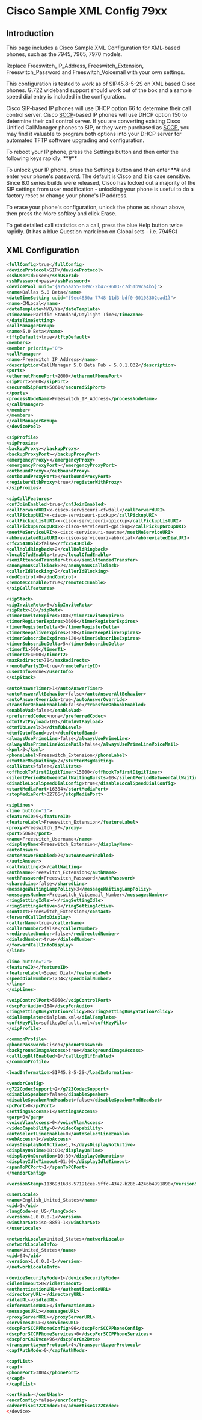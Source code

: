 
# Cisco Sample XML Config 79xx 

## Introduction

This page includes a Cisco Sample XML Configuration for XML-based phones, such as the 7945, 7965, 7970 models.

Replace Freeswitch\_IP\_Address, Freeswitch\_Extension, Freeswitch\_Password and Freeswitch\_Voicemail with your own settings.

This configuration is tested to work as of SIP45.8-5-2S on XML based Cisco phones. G.722 wideband support should work out of the box and a sample speed dial entry is included in the configuration.

Cisco SIP-based IP phones will use DHCP option 66 to determine their call control server. Cisco [SCCP](https://wiki.freeswitch.org/wiki/SCCP "SCCP")\-based IP phones will use DHCP option 150 to determine their call control server. If you are converting existing Cisco Unified CallManager phones to SIP, or they were purchased as [SCCP](https://wiki.freeswitch.org/wiki/SCCP "SCCP"), you may find it valuable to program both options into your DHCP server for automated TFTP software upgrading and configuration.

To reboot your IP phone, press the Settings button and then enter the following keys rapidly: \*\*#\*\*

To unlock your IP phone, press the Settings button and then enter \*\*# and enter your phone's password. The default is Cisco and it is case sensitive. Since 8.0 series builds were released, Cisco has locked out a majority of the SIP settings from user modification - unlocking your phone is useful to do a factory reset or change your phone's IP address.

To erase your phone's configuration, unlock the phone as shown above, then press the More softkey and click Erase.

To get detailed call statistics on a call, press the blue Help button twice rapidly. (It has a blue Question mark icon on Global sets - i.e. 7945G)

## XML Configuration

```xml
<fullConfig>true</fullConfig> 
<deviceProtocol>SIP</deviceProtocol> 
<sshUserId>user</sshUserId> 
<sshPassword>pass</sshPassword> 
<devicePool uuid="{a755aa55-089c-2b47-9603-c7d51b9ca4b5}"> 
<name>Dallas 5.0 Beta</name> 
<dateTimeSetting uuid="{9ec4850a-7748-11d3-bdf0-00108302ead1}"> 
<name>CMLocal</name> 
<dateTemplate>M/D/Ya</dateTemplate> 
<timeZone>Pacific Standard/Daylight Time</timeZone> 
</dateTimeSetting> 
<callManagerGroup> 
<name>5.0 Beta</name> 
<tftpDefault>true</tftpDefault> 
<members> 
<member priority="0"> 
<callManager> 
<name>Freeswitch_IP_Address</name> 
<description>CallManager 5.0 Beta Pub - 5.0.1.032</description> 
<ports> 
<ethernetPhonePort>2000</ethernetPhonePort> 
<sipPort>5060</sipPort> 
<securedSipPort>5061</securedSipPort> 
</ports> 
<processNodeName>Freeswitch_IP_Address</processNodeName> 
</callManager> 
</member> 
</members> 
</callManagerGroup> 
</devicePool> 

<sipProfile> 
<sipProxies> 
<backupProxy></backupProxy> 
<backupProxyPort></backupProxyPort> 
<emergencyProxy></emergencyProxy> 
<emergencyProxyPort></emergencyProxyPort> 
<outboundProxy></outboundProxy> 
<outboundProxyPort></outboundProxyPort> 
<registerWithProxy>true</registerWithProxy> 
</sipProxies> 

<sipCallFeatures> 
<cnfJoinEnabled>true</cnfJoinEnabled> 
<callForwardURI>x-cisco-serviceuri-cfwdall</callForwardURI> 
<callPickupURI>x-cisco-serviceuri-pickup</callPickupURI> 
<callPickupListURI>x-cisco-serviceuri-opickup</callPickupListURI> 
<callPickupGroupURI>x-cisco-serviceuri-gpickup</callPickupGroupURI> 
<meetMeServiceURI>x-cisco-serviceuri-meetme</meetMeServiceURI> 
<abbreviatedDialURI>x-cisco-serviceuri-abbrdial</abbreviatedDialURI> 
<rfc2543Hold>false</rfc2543Hold> 
<callHoldRingback>2</callHoldRingback> 
<localCfwdEnable>true</localCfwdEnable> 
<semiAttendedTransfer>true</semiAttendedTransfer> 
<anonymousCallBlock>2</anonymousCallBlock> 
<callerIdBlocking>2</callerIdBlocking> 
<dndControl>0</dndControl> 
<remoteCcEnable>true</remoteCcEnable> 
</sipCallFeatures> 

<sipStack> 
<sipInviteRetx>6</sipInviteRetx> 
<sipRetx>10</sipRetx> 
<timerInviteExpires>180</timerInviteExpires> 
<timerRegisterExpires>3600</timerRegisterExpires> 
<timerRegisterDelta>5</timerRegisterDelta> 
<timerKeepAliveExpires>120</timerKeepAliveExpires> 
<timerSubscribeExpires>120</timerSubscribeExpires> 
<timerSubscribeDelta>5</timerSubscribeDelta> 
<timerT1>500</timerT1> 
<timerT2>4000</timerT2> 
<maxRedirects>70</maxRedirects> 
<remotePartyID>true</remotePartyID> 
<userInfo>None</userInfo> 
</sipStack> 

<autoAnswerTimer>1</autoAnswerTimer> 
<autoAnswerAltBehavior>false</autoAnswerAltBehavior> 
<autoAnswerOverride>true</autoAnswerOverride> 
<transferOnhookEnabled>false</transferOnhookEnabled> 
<enableVad>false</enableVad> 
<preferredCodec>none</preferredCodec>
<dtmfAvtPayload>101</dtmfAvtPayload> 
<dtmfDbLevel>3</dtmfDbLevel> 
<dtmfOutofBand>avt</dtmfOutofBand> 
<alwaysUsePrimeLine>false</alwaysUsePrimeLine> 
<alwaysUsePrimeLineVoiceMail>false</alwaysUsePrimeLineVoiceMail> 
<kpml>3</kpml> 
<phoneLabel>Freeswitch_Extension</phoneLabel> 
<stutterMsgWaiting>2</stutterMsgWaiting> 
<callStats>false</callStats> 
<offhookToFirstDigitTimer>15000</offhookToFirstDigitTimer> 
<silentPeriodBetweenCallWaitingBursts>10</silentPeriodBetweenCallWaitingBursts> 
<disableLocalSpeedDialConfig>true</disableLocalSpeedDialConfig> 
<startMediaPort>16384</startMediaPort> 
<stopMediaPort>32766</stopMediaPort> 

<sipLines> 
<line button="1"> 
<featureID>9</featureID> 
<featureLabel>Freeswitch_Extension</featureLabel> 
<proxy>Freeswitch_IP</proxy> 
<port>5060</port> 
<name>Freeswitch_Username</name> 
<displayName>Freeswitch_Extension</displayName> 
<autoAnswer> 
<autoAnswerEnabled>2</autoAnswerEnabled> 
</autoAnswer> 
<callWaiting>3</callWaiting> 
<authName>Freeswitch_Extension</authName> 
<authPassword>Freeswitch_Password</authPassword> 
<sharedLine>false</sharedLine> 
<messageWaitingLampPolicy>3</messageWaitingLampPolicy> 
<messagesNumber>Freeswitch_Voicemail_Number</messagesNumber> 
<ringSettingIdle>4</ringSettingIdle> 
<ringSettingActive>5</ringSettingActive> 
<contact>Freeswitch_Extension</contact> 
<forwardCallInfoDisplay> 
<callerName>true</callerName> 
<callerNumber>false</callerNumber> 
<redirectedNumber>false</redirectedNumber> 
<dialedNumber>true</dialedNumber> 
</forwardCallInfoDisplay> 
</line> 

<line button="2"> 
<featureID></featureID> 
<featureLabel>Speed Dial</featureLabel> 
<speedDialNumber>1234</speedDialNumber> 
</line> 
</sipLines> 

<voipControlPort>5060</voipControlPort> 
<dscpForAudio>184</dscpForAudio> 
<ringSettingBusyStationPolicy>0</ringSettingBusyStationPolicy> 
<dialTemplate>dialplan.xml</dialTemplate> 
<softKeyFile>softkeyDefault.xml</softKeyFile> 
</sipProfile> 

<commonProfile> 
<phonePassword>Cisco</phonePassword> 
<backgroundImageAccess>true</backgroundImageAccess> 
<callLogBlfEnabled>1</callLogBlfEnabled> 
</commonProfile> 

<loadInformation>SIP45.8-5-2S</loadInformation> 

<vendorConfig> 
<g722CodecSupport>2</g722CodecSupport>
<disableSpeaker>false</disableSpeaker> 
<disableSpeakerAndHeadset>false</disableSpeakerAndHeadset> 
<pcPort>0</pcPort> 
<settingsAccess>1</settingsAccess> 
<garp>0</garp> 
<voiceVlanAccess>0</voiceVlanAccess> 
<videoCapability>0</videoCapability> 
<autoSelectLineEnable>0</autoSelectLineEnable> 
<webAccess>1</webAccess> 
<daysDisplayNotActive>1,7</daysDisplayNotActive> 
<displayOnTime>08:00</displayOnTime> 
<displayOnDuration>10:30</displayOnDuration> 
<displayIdleTimeout>01:00</displayIdleTimeout> 
<spanToPCPort>1</spanToPCPort> 
</vendorConfig> 

<versionStamp>1136931633-57191cee-5ffc-4342-b286-4246b4991890</versionStamp> 

<userLocale> 
<name>English_United_States</name> 
<uid>1</uid> 
<langCode>en_US</langCode> 
<version>1.0.0.0-1</version> 
<winCharSet>iso-8859-1</winCharSet> 
</userLocale> 

<networkLocale>United_States</networkLocale> 
<networkLocaleInfo> 
<name>United_States</name> 
<uid>64</uid> 
<version>1.0.0.0-1</version> 
</networkLocaleInfo> 

<deviceSecurityMode>1</deviceSecurityMode> 
<idleTimeout>0</idleTimeout> 
<authenticationURL></authenticationURL> 
<directoryURL></directoryURL> 
<idleURL></idleURL> 
<informationURL></informationURL> 
<messagesURL></messagesURL> 
<proxyServerURL></proxyServerURL> 
<servicesURL></servicesURL> 
<dscpForSCCPPhoneConfig>96</dscpForSCCPPhoneConfig> 
<dscpForSCCPPhoneServices>0</dscpForSCCPPhoneServices> 
<dscpForCm2Dvce>96</dscpForCm2Dvce> 
<transportLayerProtocol>4</transportLayerProtocol> 
<capfAuthMode>0</capfAuthMode> 

<capfList> 
<capf> 
<phonePort>3804</phonePort> 
</capf> 
</capfList> 

<certHash></certHash> 
<encrConfig>false</encrConfig> 
<advertiseG722Codec>1</advertiseG722Codec>
</device>
```

  

